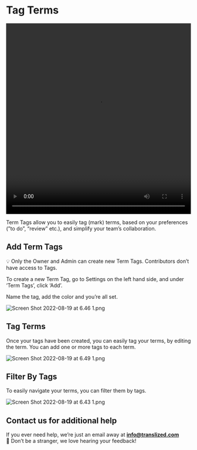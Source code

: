 # Tag Terms

<video width="100%" height="520" controls>
  <source src="/features/tag-terms/Translized_-_Tag.mp4" type="video/mp4" />
</video>

Term Tags allow you to easily tag (mark) terms, based on your preferences (”to do”, “review” etc.), and simplify your team’s collaboration.

## Add Term Tags

<aside>
💡 Only the Owner and Admin can create new Term Tags. Contributors don’t have access to Tags.

</aside>

To create a new Term Tag, go to Settings on the left hand side, and under ‘Term Tags’, click ‘Add’.

Name the tag, add the color and you’re all set.

![Screen Shot 2022-08-19 at 6.46 1.png](/features/tag-terms/Screen_Shot_2022-08-19_at_6.46_1.png)

## Tag Terms

Once your tags have been created, you can easily tag your terms, by editing the term. You can add one or more tags to each term.

![Screen Shot 2022-08-19 at 6.49 1.png](/features/tag-terms/Screen_Shot_2022-08-19_at_6.49_1.png)

## Filter By Tags

To easily navigate your terms, you can filter them by tags.

![Screen Shot 2022-08-19 at 6.43 1.png](/features/tag-terms/Screen_Shot_2022-08-19_at_6.43_1.png)

## Contact us for additional help

If you ever need help, we’re just an email away at **info@translized.com** 👋 Don’t be a stranger, we love hearing your feedback!
